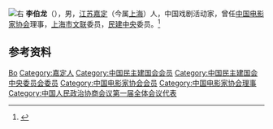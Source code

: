 [[File:李伯龍.jpg|右]]
'''李伯龙'''（{{bd|1906年|2月|1989年|2月4日}}），男，[[江苏|江苏]][[嘉定县|嘉定]]（今属[[上海|上海]]）人，中国戏剧活动家，曾任[[中国电影家协会|中国电影家协会]]理事，[[上海市文联|上海市文联]]委员，[[民建中央|民建中央]]委员。<ref>{{Cite book|title=20世纪中华人物名字号辞典|author=周家珍编著|publisher=法律出版社|year=2000|isbn=9787503628320|location=北京|pages=}}</ref>

== 参考资料 ==
{{reflist}}

{{中国人物小作品}}
{{Navboxes 
| title  = 李伯龙在[[中国电影家协会|中国电影家协会]]的职务
| list1  =
{{中国电影工作者协会第三届理事会}}
{{中国电影家协会第四届理事会}}
}}

{{Authority control}}
{{DEFAULTSORT:Li李}}
[[Category:李姓|Bo]]
[[Category:嘉定人|Category:嘉定人]]
[[Category:中国民主建国会会员|Category:中国民主建国会会员]]
[[Category:中国民主建国会中央委员会委员|Category:中国民主建国会中央委员会委员]]
[[Category:中国电影家协会会员|Category:中国电影家协会会员]]
[[Category:中国电影家协会理事|Category:中国电影家协会理事]]
[[Category:中国人民政治协商会议第一届全体会议代表|Category:中国人民政治协商会议第一届全体会议代表]]